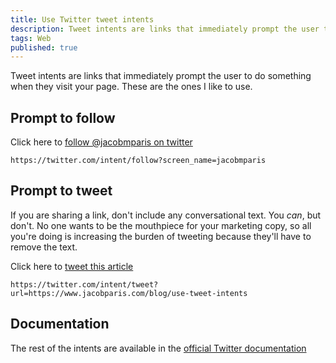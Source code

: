 ```yaml
---
title: Use Twitter tweet intents
description: Tweet intents are links that immediately prompt the user to do something.
tags: Web
published: true
---
```


Tweet intents are links that immediately prompt the user to do something when they visit your page. These are the ones I like to use.

## Prompt to follow

Click here to [follow @jacobmparis on twitter](https://twitter.com/intent/follow?screen_name=jacobmparis)

```
https://twitter.com/intent/follow?screen_name=jacobmparis
```

## Prompt to tweet

If you are sharing a link, don't include any conversational text. You _can_, but don't. No one wants to be the mouthpiece for your marketing copy, so all you're doing is increasing the burden of tweeting because they'll have to remove the text.

Click here to [tweet this article](https://twitter.com/intent/tweet?url=https://www.jacobparis.com/blog/use-tweet-intents)

```
https://twitter.com/intent/tweet?url=https://www.jacobparis.com/blog/use-tweet-intents
```

## Documentation

The rest of the intents are available in the [official Twitter documentation](https://developer.twitter.com/en/docs/twitter-for-websites/tweet-button/guides/web-intent)
